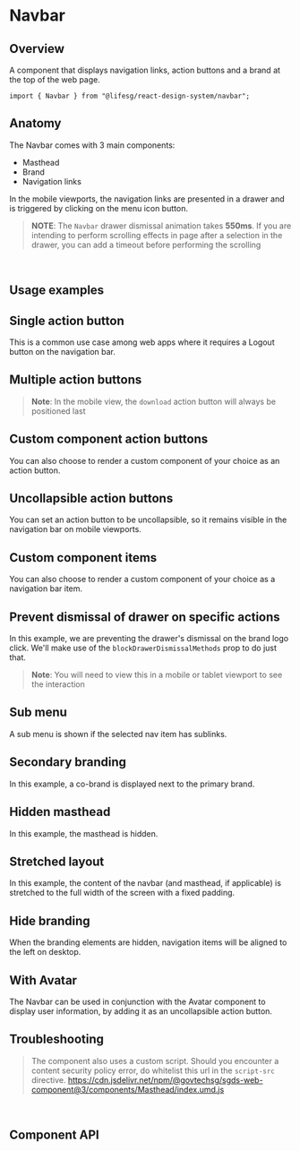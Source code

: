 
<Meta of={NavbarStories} />

# Navbar

## Overview

A component that displays navigation links, action buttons and a brand at the top of the web page.

```tsx
import { Navbar } from "@lifesg/react-design-system/navbar";
```

<Canvas of={NavbarStories.Default} />

## Anatomy

The Navbar comes with 3 main components:

-   Masthead
-   Brand
-   Navigation links

In the mobile viewports, the navigation links are presented in a drawer and is triggered by clicking on the menu icon button.

> **NOTE**: The `Navbar` drawer dismissal animation takes **550ms**. If you are intending to perform scrolling effects in page after a selection in the drawer, you can add a timeout before performing the scrolling

<br />

## Usage examples

## Single action button

This is a common use case among web apps where it requires a Logout button on the navigation bar.

<Canvas of={NavbarStories.SingleActionButton} />

## Multiple action buttons

> **Note**: In the mobile view, the `download` action button will always be positioned last

<Canvas of={NavbarStories.MultipleActionButtons} />

## Custom component action buttons

You can also choose to render a custom component of your choice as an action button.

<Canvas of={NavbarStories.CustomActionButtons} />

## Uncollapsible action buttons

You can set an action button to be uncollapsible, so it remains visible in the navigation bar on mobile viewports.

<Canvas of={NavbarStories.UncollapsibleActionButtons} />

## Custom component items

You can also choose to render a custom component of your choice as a navigation bar item.

<Canvas of={NavbarStories.CustomItems} />

## Prevent dismissal of drawer on specific actions

In this example, we are preventing the drawer's dismissal on the brand logo click. We'll make use of
the `blockDrawerDismissalMethods` prop to do just that.

> **Note**: You will need to view this in a mobile or tablet viewport to see the interaction

<Canvas of={NavbarStories.PreventDrawerDismissal} />

## Sub menu

A sub menu is shown if the selected nav item has sublinks.

<Canvas of={NavbarStories.SubMenu} />

## Secondary branding

In this example, a co-brand is displayed next to the primary brand.

<Canvas of={NavbarStories.SecondaryBranding} />

## Hidden masthead

In this example, the masthead is hidden.

<Canvas of={NavbarStories.HiddenMasthead} />

## Stretched layout

In this example, the content of the navbar (and masthead, if applicable) is
stretched to the full width of the screen with a fixed padding.

<Canvas of={NavbarStories.StretchedLayout} />

## Hide branding

When the branding elements are hidden, navigation items will be aligned to the left on desktop.

<Canvas of={NavbarStories.HiddenBranding} />

## With Avatar

The Navbar can be used in conjunction with the Avatar component to display user information, by adding it as an uncollapsible action button.

<Canvas of={NavbarStories.WithAvatar} />

## Troubleshooting

> The component also uses a custom script. Should you encounter a content security
> policy error, do whitelist this url in the `script-src` directive.
> https://cdn.jsdelivr.net/npm/@govtechsg/sgds-web-component@3/components/Masthead/index.umd.js

<br />

## Component API

<PropsTable />
